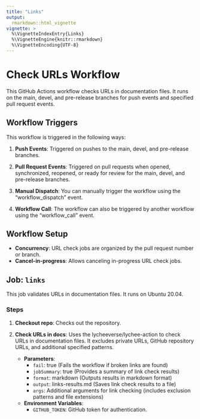 ```yaml
---
title: "Links"
output: 
  rmarkdown::html_vignette
vignette: >
  %\VignetteIndexEntry{Links}
  %\VignetteEngine{knitr::rmarkdown}
  %\VignetteEncoding{UTF-8}
---
```


# Check URLs Workflow

This GitHub Actions workflow checks URLs in documentation files. It runs on the main, devel, and pre-release branches for push events and specified pull request events.

## Workflow Triggers

This workflow is triggered in the following ways:

1. **Push Events**: Triggered on pushes to the main, devel, and pre-release branches.

2. **Pull Request Events**: Triggered on pull requests when opened, synchronized, reopened, or ready for review for the main, devel, and pre-release branches.

3. **Manual Dispatch**: You can manually trigger the workflow using the "workflow_dispatch" event.

4. **Workflow Call**: The workflow can also be triggered by another workflow using the "workflow_call" event.

## Workflow Setup

- **Concurrency**: URL check jobs are organized by the pull request number or branch.
- **Cancel-in-progress**: Allows canceling in-progress URL check jobs.

## Job: `links`

This job validates URLs in documentation files. It runs on Ubuntu 20.04.

### Steps

1. **Checkout repo**: Checks out the repository.

2. **Check URLs in docs**: Uses the lycheeverse/lychee-action to check URLs in documentation files. It excludes private URLs, GitHub repository URLs, and additional specified patterns.

   - **Parameters**:
     - `fail`: true (Fails the workflow if broken links are found)
     - `jobSummary`: true (Provides a summary of link check results)
     - `format`: markdown (Outputs results in markdown format)
     - `output`: links-results.md (Saves link check results to a file)
     - `args`: Additional arguments for link checking (includes exclusion patterns and file extensions)
   
   - **Environment Variables**:
     - `GITHUB_TOKEN`: GitHub token for authentication.
